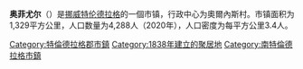 {{noteTA
| T  = zh-cn:奥菲尤尔; zh-tw:奧夫佑
| 1  = zh-cn:奥菲尤尔; zh-tw:奧夫佑
}}
{{Infobox kommune
| name               = 奥菲尤尔
| native_name        =
| native_name_lang   =
| other_name         =
| official_name      = Åfjord
| idnumber           = 5058
| image_skyline      = Aafjorden i Fosen.jpg
| county             = 特伦德拉格郡
| official_county    = Trøndelag
| district           = 福森
| capital            = 奧爾內斯
| demonym            = Åfjording
| language           = [[挪威語|中立]]
| coatofarms         = Åfjord komm.svg
| munwebpage         = www.afjord.kommune.no
| mayor              = 
| mayor_party        = 
| mayor_as_of        = 
| area_rank          = 113
| area_total_km2     = 955.09
| area_land_km2      = 895.72
| area_water_km2     = 59.37
| population_as_of   = 2010
| population_rank    = 253
| population_total   = 3220
| population_density_km2 = 3.6
| population_increase    = -5.4
| latd = 63 | latm = 58 | lats = 40 | longd = 10 | longm = 23 | longs = 8
| utm_zone = 32V | utm_northing = 7095278 | utm_easting = 0567824 | geo_cat = adm2nd
}}
'''奥菲尤尔'''（{{lang-no|Åfjord}}）是[[挪威|挪威]][[特伦德拉格|特伦德拉格]]的一個市镇，行政中心为奧爾內斯村。市镇面积为1,329平方公里，人口数量为4,288人（2020年），人口密度为每平方公里3.4人。

{{特伦德拉格郡市镇列表}}
{{Norway-geo-stub}}

{{DEFAULTSORT:Aafjord}}
[[Category:特倫德拉格郡市鎮|Category:特倫德拉格郡市鎮]]
[[Category:1838年建立的聚居地|Category:1838年建立的聚居地]]
[[Category:南特倫德拉格市鎮|Category:南特倫德拉格市鎮]]